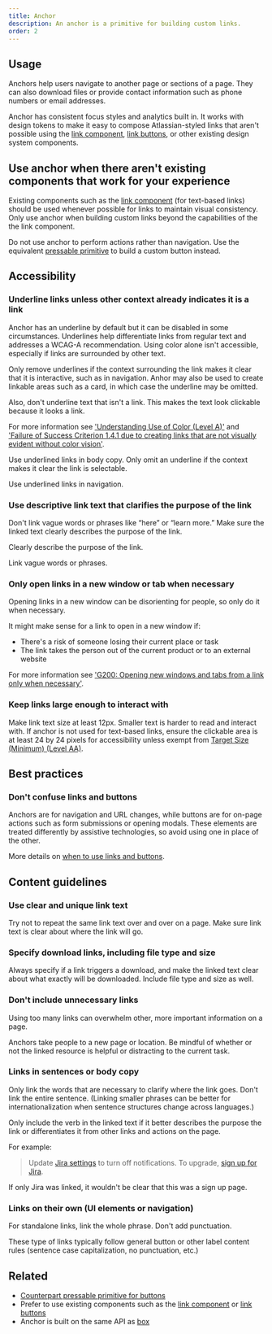 ```yaml
---
title: Anchor
description: An anchor is a primitive for building custom links.
order: 2
---
```


## Usage

Anchors help users navigate to another page or sections of a page. They can also download files or provide contact information such as phone numbers or email addresses.

Anchor has consistent focus styles and analytics built in. It works with design tokens to make it easy to compose Atlassian-styled links that aren't possible using the [link component](/components/link/examples), [link buttons](/components/button/link-button/examples), or other existing design system components.

## Use anchor when there aren't existing components that work for your experience

Existing components such as the [link component](/components/link/examples) (for text-based links) should be used whenever possible for links to maintain visual consistency. Only use anchor when building custom links beyond the capabilities of the the link component.

Do not use anchor to perform actions rather than navigation. Use the equivalent [pressable primitive](/components/primitives/pressable/examples) to build a custom button instead.

## Accessibility

### Underline links unless other context already indicates it is a link

Anchor has an underline by default but it can be disabled in some circumstances. Underlines help differentiate links from regular text and addresses a WCAG-A recommendation. Using color alone isn't accessible, especially if links are surrounded by other text.

Only remove underlines if the context surrounding the link makes it clear that it is interactive, such as in navigation. Anhor may also be used to create linkable areas such as a card, in which case the underline may be omitted.

Also, don't underline text that isn't a link. This makes the text look clickable because it looks a link.

For more information see ['Understanding Use of Color (Level A)'](https://www.w3.org/WAI/WCAG22/Understanding/use-of-color.html) and ['Failure of Success Criterion 1.4.1 due to creating links that are not visually evident without color vision'](https://www.w3.org/WAI/WCAG22/Techniques/failures/F73).

<!-- TODO: Add do/dont images once designed (if necessary?) -->

<DoDont type="do">
  Use underlined links in body copy. Only omit an underline if the context makes
  it clear the link is selectable.
</DoDont>

<DoDont type="dont">Use underlined links in navigation.</DoDont>

### Use descriptive link text that clarifies the purpose of the link

Don't link vague words or phrases like “here” or “learn more.” Make sure the linked text clearly describes the purpose of the link.

<!-- TODO: Add some Do/Don't images as examples -->

<DoDont type="do">Clearly describe the purpose of the link.</DoDont>

<DoDont type="dont">Link vague words or phrases.</DoDont>

### Only open links in a new window or tab when necessary

Opening links in a new window can be disorienting for people, so only do it when necessary.

It might make sense for a link to open in a new window if:

- There's a risk of someone losing their current place or task
- The link takes the person out of the current product or to an external website

For more information see ['G200: Opening new windows and tabs from a link only when necessary'](https://www.w3.org/TR/WCAG20-TECHS/G200.html).

### Keep links large enough to interact with

Make link text size at least 12px. Smaller text is harder to read and interact with. If anchor is not used for text-based links, ensure the clickable area is at least 24 by 24 pixels for accessibility unless exempt from [Target Size (Minimum) (Level AA)](https://www.w3.org/WAI/WCAG22/Understanding/target-size-minimum.html).

## Best practices

### Don't confuse links and buttons

Anchors are for navigation and URL changes, while buttons are for on-page actions such as form submissions or opening modals. These elements are treated differently by assistive technologies, so avoid using one in place of the other.

More details on [when to use links and buttons](/components/button/button-new/usage#use-buttons-for-actions-and-links-for-navigation).

## Content guidelines

### Use clear and unique link text

Try not to repeat the same link text over and over on a page. Make sure link text is clear about where the link will go.

### Specify download links, including file type and size

Always specify if a link triggers a download, and make the linked text clear about what exactly will be downloaded. Include file type and size as well.

### Don't include unnecessary links

Using too many links can overwhelm other, more important information on a page.

Anchors take people to a new page or location. Be mindful of whether or not the linked resource is helpful or distracting to the current task.

### Links in sentences or body copy

Only link the words that are necessary to clarify where the link goes. Don't link the entire sentence. (Linking smaller phrases can be better for internationalization when sentence structures change across languages.)

Only include the verb in the linked text if it better describes the purpose the link or differentiates it from other links and actions on the page.

For example:

> Update [Jira settings](https://atlassian.design/components/button/button-new/usage#use-buttons-for-actions-and-links-for-navigation) to turn off notifications. To upgrade, [sign up for Jira](https://atlassian.design/components/button/button-new/usage#use-buttons-for-actions-and-links-for-navigation).

If only Jira was linked, it wouldn't be clear that this was a sign up page.

### Links on their own (UI elements or navigation)

For standalone links, link the whole phrase. Don't add punctuation.

These type of links typically follow general button or other label content rules (sentence case capitalization, no punctuation, etc.)

## Related

- [Counterpart pressable primitive for buttons](/components/primitives/button/usage)
- Prefer to use existing components such as the [link component](/components/link/examples) or [link buttons](/components/button/link-button/examples)
- Anchor is built on the same API as [box](/components/primitives/box/usage)
